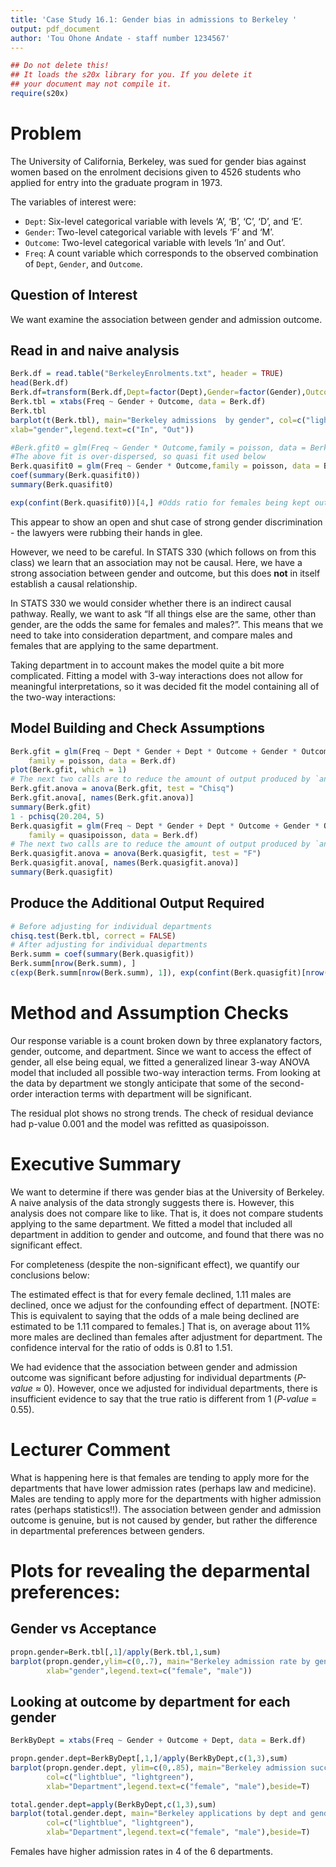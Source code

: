 ```yaml
---
title: 'Case Study 16.1: Gender bias in admissions to Berkeley '
output: pdf_document
author: 'Tou Ohone Andate - staff number 1234567'
---
```

```r
## Do not delete this!
## It loads the s20x library for you. If you delete it 
## your document may not compile it.
require(s20x)
```

# Problem
The University of California, Berkeley, was sued for gender bias against women based on the enrolment decisions given to 4526 students who applied for entry into the graduate program in 1973. 

The variables of interest were:

* `Dept`: Six-level categorical variable with levels 'A', 'B', 'C', 'D', and 'E'.
* `Gender`: Two-level categorical variable with levels 'F' and 'M'.
* `Outcome`: Two-level categorical variable with levels 'In' and Out'.
* `Freq`: A count variable which corresponds to the observed combination of `Dept`, `Gender`, and `Outcome`.

## Question of Interest
We want examine the association between gender and admission outcome. 

## Read in and naive analysis
```r
Berk.df = read.table("BerkeleyEnrolments.txt", header = TRUE)
head(Berk.df)
Berk.df=transform(Berk.df,Dept=factor(Dept),Gender=factor(Gender),Outcome=factor(Outcome))
Berk.tbl = xtabs(Freq ~ Gender + Outcome, data = Berk.df)
Berk.tbl
barplot(t(Berk.tbl), main="Berkeley admissions  by gender", col=c("lightblue", "lightgreen"),
xlab="gender",legend.text=c("In", "Out"))
```

```r
#Berk.gfit0 = glm(Freq ~ Gender * Outcome,family = poisson, data = Berk.df)
#The above fit is over-dispersed, so quasi fit used below
Berk.quasifit0 = glm(Freq ~ Gender * Outcome,family = poisson, data = Berk.df)
coef(summary(Berk.quasifit0))
summary(Berk.quasifit0)

exp(confint(Berk.quasifit0))[4,] #Odds ratio for females being kept out of Berkeley!!!
``` 

This appear to show an open and shut case of strong gender discrimination - the lawyers were rubbing their hands in glee.

However, we need to be careful. In STATS 330 (which follows on from this class) we learn that an association may not be causal. Here, we have a strong association between gender and outcome, but this does **not** in itself establish a causal relationship. 

In STATS 330 we would consider whether there is an indirect causal pathway. Really, we want to ask "If all things else are the same, other than gender, are the odds the same for females and males?". This means that we need to take into consideration department, and compare males and females that are applying to the same department.

Taking department in to account makes the model quite a bit more complicated. Fitting a model with 3-way interactions does not allow for meaningful interpretations, so it was decided fit the model containing all of the two-way interactions: 

## Model Building and Check Assumptions
```r
Berk.gfit = glm(Freq ~ Dept * Gender + Dept * Outcome + Gender * Outcome,
    family = poisson, data = Berk.df)
plot(Berk.gfit, which = 1)
# The next two calls are to reduce the amount of output produced by `anova'
Berk.gfit.anova = anova(Berk.gfit, test = "Chisq")
Berk.gfit.anova[, names(Berk.gfit.anova)]
summary(Berk.gfit)
1 - pchisq(20.204, 5)
Berk.quasigfit = glm(Freq ~ Dept * Gender + Dept * Outcome + Gender * Outcome,                 
    family = quasipoisson, data = Berk.df)
# The next two calls are to reduce the amount of output produced by `anova'
Berk.quasigfit.anova = anova(Berk.quasigfit, test = "F")
Berk.quasigfit.anova[, names(Berk.quasigfit.anova)]
summary(Berk.quasigfit)
```

## Produce the Additional Output Required
```r
# Before adjusting for individual departments
chisq.test(Berk.tbl, correct = FALSE)
# After adjusting for individual departments
Berk.summ = coef(summary(Berk.quasigfit))
Berk.summ[nrow(Berk.summ), ]
c(exp(Berk.summ[nrow(Berk.summ), 1]), exp(confint(Berk.quasigfit)[nrow(Berk.summ), ]))
```

# Method and Assumption Checks
Our response variable is a count broken down by three explanatory factors, gender, outcome, and department. Since we want to access the effect of gender, all else being equal, we fitted a generalized linear 3-way ANOVA model that included  all possible two-way interaction terms. From looking at the data by department we stongly anticipate that some of the second-order interaction terms with department will be significant. 

The residual plot shows no strong trends. The check of residual deviance had p-value 0.001 and the model was refitted as quasipoisson.

# Executive Summary
We want to determine if there was gender bias at the University of Berkeley. A naive analysis of the data strongly suggests there is. However, this analysis does not compare like to like. That is, it does not compare students applying to the same department. We fitted a model that included all department in addition to gender and outcome, and found that there was no significant effect.

For completeness (despite the non-significant effect), we quantify our conclusions below:

The estimated effect is that for every female declined, 1.11 males are declined, once we adjust for the confounding effect of department. [NOTE: This is equivalent to saying that the odds of a male being declined are estimated to be 1.11 compared to females.] That is, on average about 11\% more males are declined than females after adjustment for department. The confidence interval for the ratio of odds is 0.81 to 1.51.

We had evidence that the association between gender and admission outcome was significant before adjusting for individual departments (_P-value_ $\approx$ 0). However, once we adjusted for individual departments, there is insufficient evidence to say that the true ratio is different from 1 (_P-value_ = 0.55).

# Lecturer Comment
What is happening here is that females are tending to apply more for the departments that have lower admission rates (perhaps law and medicine). Males are tending to apply more for the departments with higher admission rates (perhaps statistics!!). The association between gender and admission outcome is genuine, but is not caused by gender, but rather the difference in departmental preferences between genders.

# Plots for revealing the deparmental preferences:


## Gender vs Acceptance


```r
propn.gender=Berk.tbl[,1]/apply(Berk.tbl,1,sum)
barplot(propn.gender,ylim=c(0,.7), main="Berkeley admission rate by gender", col=c("lightblue", "lightgreen"),
        xlab="gender",legend.text=c("female", "male"))
```

## Looking at outcome by department for each gender

```r
BerkByDept = xtabs(Freq ~ Gender + Outcome + Dept, data = Berk.df)

propn.gender.dept=BerkByDept[,1,]/apply(BerkByDept,c(1,3),sum)
barplot(propn.gender.dept, ylim=c(0,.85), main="Berkeley admission success by dept and gender", 
        col=c("lightblue", "lightgreen"),
        xlab="Department",legend.text=c("female", "male"),beside=T)

total.gender.dept=apply(BerkByDept,c(1,3),sum)
barplot(total.gender.dept, main="Berkeley applications by dept and gender", 
        col=c("lightblue", "lightgreen"),
        xlab="Department",legend.text=c("female", "male"),beside=T)
```

Females have higher admission rates in 4 of the 6 departments.
